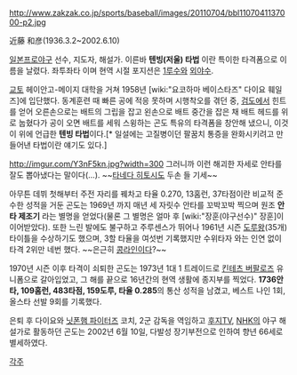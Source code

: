 http://www.zakzak.co.jp/sports/baseball/images/20110704/bbl1107041137000-p2.jpg

近藤 和彦(1936.3.2~2002.6.10)

[[일본프로야구]] 선수, 지도자, 해설가. 이른바 '''텐빙(저울) 타법''' 이란 특이한 타격폼으로 이름을 날렸다. 좌투좌타 이며 현역 시절 포지션은 [[1루수]]와 [[외야수]].

[[교토]] 헤이안고-메이지 대학을 거쳐 1958년 [wiki:"요코하마 베이스타즈" 다이요 훼일즈]에 입단했다. 동계훈련 때 빠른 공에 적응 못하며 시행착오를 겪던 중, [[검도]]에서 힌트를 얻어 오른손으로는 배트의 그립을 잡고 왼손으로 배트 중간을 잡은 채 배트 헤드를 위로 눕혔다가 공이 오면 배트를 세워 스윙하는 곤도 특유의 타격폼을 창안해 냈으니, 이것이 위에 언급한 '''텐빙 타법'''이다.[* 일설에는 고질병이던 팔꿈치 통증을 완화시키려고 만들어낸 타법이란 얘기도 있다.]

http://imgur.com/Y3nF5kn.jpg?width=300
그러니까 이런 해괴한 자세로 안타를 잘도 뽑아냈다는 말이다(...). 
~~[[타네다 히토시]]도 두손 들 기세~~

아무튼 데뷔 첫해부터 주전 자리를 꿰차고 타율 0.270, 13홈런, 37타점이란 비교적 준수한 성적을 거둔 곤도는 1969년 까지 매년 세 자릿수 안타를 꼬박꼬박 찍으며 원조 '''안타 제조기''' 라는 별명을 얻었다(물론 그 별명은 얼마 후 [wiki:"장훈(야구선수)" 장훈]이 이어받았다). 또한 느린 발에도 불구하고 주루센스가 뛰어나 1961년 시즌 [[도루]]왕(35개) 타이틀을 수상하기도 했으며, 3할 타율을 여섯번 기록했지만 수위타자 와는 인연 없이 타격 2위만 네번 했다. ~~은근히 [[콩라인]]이다?~~ 

1970년 시즌 이후 타격이 쇠퇴한 곤도는 1973년 1대 1 트레이드로 [[킨테츠 버팔로즈]] 유니폼으로 갈아입었고, 그 해를 끝으로 16년간의 현역 생활에 종지부를 찍었다. '''1736안타, 109홈런, 483타점, 159도루, 타율 0.285'''의 통산 성적을 남겼고, 베스트 나인 1회, 올스타 선발 9회를 기록했다.

은퇴 후 다이요와 [[닛폰햄 파이터즈]] 코치, 2군 감독을 역임하고 [[후지TV]], [[NHK]]의 야구 해설가로 활동하던 곤도는 2002년 6월 10일, 다발성 장기부전으로 인하여 향년 66세로 별세하였다.

[[각주]]
